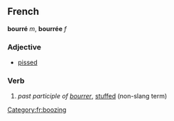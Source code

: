 ==French==
'''bourré''' ''m'', '''bourrée''' ''f''
===Adjective===
*{{frslang}} [[pissed]]
===Verb===
# ''past participle of [[bourrer]]'', [[stuffed]] (non-slang term)
[[Category:fr:boozing]]